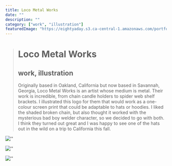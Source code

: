 ```yaml
---
title: Loco Metal Works
date: ""
description: ""
category: ["work", "illustration"]
featuredImage: "https://eightyaday.s3.ca-central-1.amazonaws.com/portfolio/loco-metal-works/loco-metal-works-preview.jpg"
---
```


> # Loco Metal Works
>
> ## work, illustration
>
> Originally based in Oakland, California but now based in Savannah, Georgia, Loco Metal Works is an artist whose medium is metal. Their work is incredible, from chain candle holders to spider web shelf brackets. I illustrated this logo for them that would work as a one-colour screen print that could be adaptable to hats or hoodies. I liked the shaded broken chain, but also thought it worked with the mysterious bad boy welder character, so we decided to go with both. I think they turned out great and I was happy to see one of the hats out in the wild on a trip to California this fall.

![''](https://eightyaday.s3.ca-central-1.amazonaws.com/portfolio/loco-metal-works/loco-metal-works-01.jpg)

![''](https://eightyaday.s3.ca-central-1.amazonaws.com/portfolio/loco-metal-works/loco-metal-works-02.jpg)

![''](https://eightyaday.s3.ca-central-1.amazonaws.com/portfolio/loco-metal-works/loco-metal-works-03.jpg)
